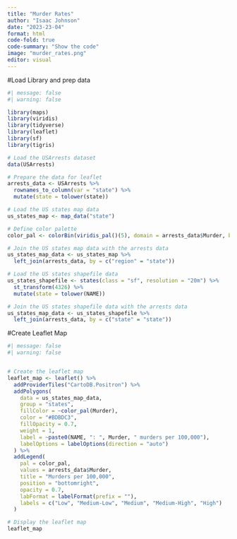 ```yaml
---
title: "Murder Rates"
author: "Isaac Johnson"
date: "2023-23-04"
format: html
code-fold: true
code-summary: "Show the code"
image: "murder_rates.png"
editor: visual
---
```


#Load Library and prep data

```r
#| message: false
#| warning: false

library(maps)
library(viridis)
library(tidyverse)
library(leaflet)
library(sf)
library(tigris)

# Load the USArrests dataset
data(USArrests)

# Prepare the data for leaflet
arrests_data <- USArrests %>%
  rownames_to_column(var = "state") %>%
  mutate(state = tolower(state))

# Load the US states map data
us_states_map <- map_data("state")

# Define color palette
color_pal <- colorBin(viridis_pal()(5), domain = arrests_data$Murder, bins = 5)

# Join the US states map data with the arrests data
us_states_map_data <- us_states_map %>%
  left_join(arrests_data, by = c("region" = "state"))

# Load the US states shapefile data
us_states_shapefile <- states(class = "sf", resolution = "20m") %>%
  st_transform(4326) %>%
  mutate(state = tolower(NAME))

# Join the US states shapefile data with the arrests data
us_states_map_data <- us_states_shapefile %>%
  left_join(arrests_data, by = c("state" = "state"))
```

#Create Leaflet Map

```r
#| message: false
#| warning: false


# Create the leaflet map
leaflet_map <- leaflet() %>%
  addProviderTiles("CartoDB.Positron") %>%
  addPolygons(
    data = us_states_map_data,
    group = "states",
    fillColor = ~color_pal(Murder),
    color = "#BDBDC3",
    fillOpacity = 0.7,
    weight = 1,
    label = ~paste0(NAME, ": ", Murder, " murders per 100,000"),
    labelOptions = labelOptions(direction = "auto")
  ) %>%
  addLegend(
    pal = color_pal,
    values = arrests_data$Murder,
    title = "Murders per 100,000",
    position = "bottomright",
    opacity = 0.7,
    labFormat = labelFormat(prefix = ""),
    labels = c("Low", "Medium-Low", "Medium", "Medium-High", "High")
  )

# Display the leaflet map
leaflet_map

```

